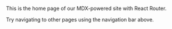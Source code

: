 
<PageWrapper>

This is the home page of our MDX-powered site with React Router.

<Counter />

Try navigating to other pages using the navigation bar above.

</PageWrapper>
